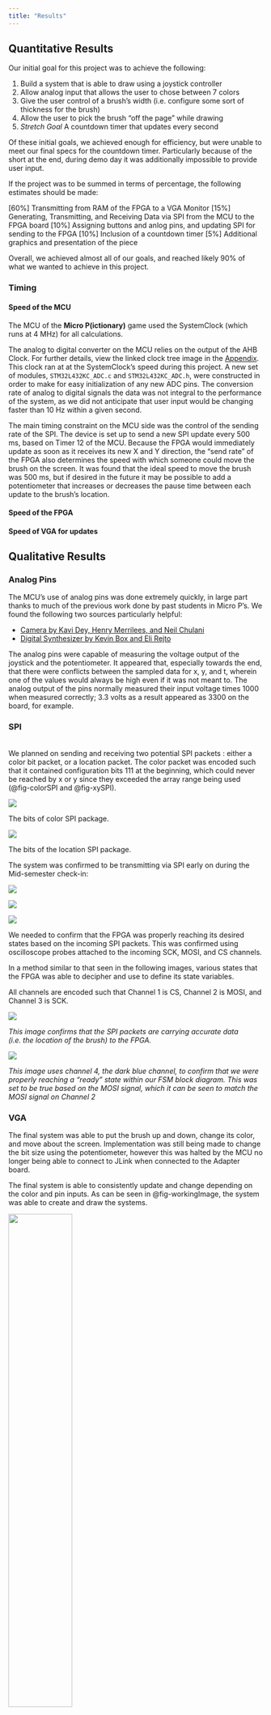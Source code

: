 ```yaml
---
title: "Results"
---
```


## Quantitative Results

Our initial goal for this project was to achieve the following:

1. Build a system that is able to draw using a joystick controller
2. Allow analog input that allows the user to chose between 7 colors
3. Give the user control of a brush's width (i.e. configure some sort of thickness for the brush)
4. Allow the user to pick the brush "off the page" while drawing
5. *Stretch Goal* A countdown timer that updates every second

Of these initial goals, we achieved enough for efficiency, but were unable to meet our final specs for the countdown timer. Particularly because of the short at the end, during demo day it was additionally impossible to provide user input.

If the project was to be summed in terms of percentage, the following estimates should be made:

[60%] Transmitting from RAM of the FPGA to a VGA Monitor
[15%] Generating, Transmitting, and Receiving Data via SPI from the MCU to the FPGA board
[10%] Assigning buttons and anlog pins, and updating SPI for sending to the FPGA
[10%]  Inclusion of a countdown timer
[5%]  Additional graphics and presentation of the piece

Overall, we achieved almost all of our goals, and reached likely 90% of what we wanted to achieve in this project.

### Timing

#### Speed of the MCU

The MCU of the **Micro P(ictionary)** game used the SystemClock (which runs at 4 MHz) for all calculations.

The analog to digital converter on the MCU relies on the output of the AHB Clock. For further details, view the linked clock tree image in the [Appendix](./appendices.qmd). This clock ran at at the SystemClock's speed during this project.
A new set of modules, `STM32L432KC_ADC.c` and `STM32L432KC_ADC.h`, were constructed in order to make for easy initialization of any new ADC pins. The conversion rate of analog to digital signals the data was not integral to the performance of the system, as we did not anticipate that user input would be changing faster than 10 Hz within a given second.

The main timing constraint on the MCU side was the control of the sending rate of the SPI. The device is set up to send a new SPI update every 500 ms, based on Timer 12 of the MCU. Because the FPGA would immediately update as soon as it receives its new X and Y direction, the "send rate" of the FPGA also determines the speed with which someone could move the brush on the screen. It was found that the ideal speed to move the brush was 500 ms, but if desired in the future it may be possible to add a potentiometer that increases or decreases the pause time between each update to the brush's location.

#### Speed of the FPGA

#### Speed of VGA for updates


## Qualitative Results

### Analog Pins

The MCU's use of analog pins was done extremely quickly, in large part thanks to much of the previous work done by past students in Micro P's. We found the following two sources particularly helpful:

* [Camera by Kavi Dey, Henry Merrilees, and Neil Chulani](https://kavidey.github.io/NeoObscura/)\
* [Digital Synthesizer by Kevin Box and Eli Rejto](https://github.com/ERejto/FPGA-Synth-project-portfolio/blob/main/src/MCU/STM32L432KC_ADC.c)

The analog pins were capable of measuring the voltage output of the joystick and the potentiometer. It appeared that, especially towards the end, that there were conflicts between the sampled data for x, y, and t, wherein one of the values would always be high even if it was not meant to.
The analog output of the pins normally measured their input voltage times 1000 when measured correctly; 3.3 volts as a result appeared as 3300 on the board, for example.

### SPI
\
We planned on sending and receiving two potential SPI packets : either a color bit packet, or a location packet. The color packet was encoded such that it contained configuration bits 111 at the beginning, which could never be reached by x or y since they exceeded the array range being used (@fig-colorSPI and @fig-xySPI).

:::{.grid}

:::{.g-col-6 #fig-colorSPI}
![](mcu_images/color_spi.png)

The bits of color SPI package.
:::

:::{.g-col-6 #fig-xySPI}
![](mcu_images/loc_spi.png)

The bits of the location SPI package.
:::

:::

The system was confirmed to be transmitting via SPI early on during the Mid-semester check-in:

:::{.grid}

:::{.g-col-4}

![](mcu_images/1_locs.png)

:::

:::{.g-col-4}

![](mcu_images/4_locs.png)

:::

:::{.g-col-4}
![](mcu_images/9_locs.png)
:::

:::

We needed to confirm that the FPGA was properly reaching its desired states based on the incoming SPI packets. This was confirmed using oscilloscope probes attached to the incoming SCK, MOSI, and CS channels.

In a method similar to that seen in the following images, various states that the FPGA was able to decipher and use to define its state variables.

All channels are encoded such that Channel 1 is CS, Channel 2 is MOSI, and Channel 3 is SCK.

:::{.grid}


:::{.g-col-6 #fig-VGAcheck}
![](images/DS1Z_QuickPrint4%20copy.png)

*This image confirms that the SPI packets are carrying accurate data (i.e. the location of the brush) to the FPGA.*
:::

:::{.g-col-6 #fig-VGAcheck2}
![](images/DS1Z_QuickPrint6%20copy.png)

*This image uses channel 4, the dark blue channel, to confirm that we were properly reaching a "ready" state within our FSM block diagram. This was set to be true based on the MOSI signal, which it can be seen to match the MOSI signal on Channel 2*
:::

:::

### VGA

The final system was able to put the brush up and down, change its color, and move about the screen. Implementation was still being made to change the bit size using the potentiometer, however this was halted by the MCU no longer being able to connect to JLink when connected to the Adapter board.

The final system is able to consistently update and change depending on the color and pin inputs. As can be seen in @fig-workingImage, the system was able to create and draw the systems.

:::{#fig-workingImage}
![](images/working_drawing.png){width="50%"}

An image depicting our system creating drawings on the screen via the MCU to FPGA communication.
:::

The following are multiple videos that were taken while troubleshooting and moving our systems into the real world.

First, we the system was able to print to the VGA system at a single pixel by directly setting the index of a given array. This system, as we later discovered using the Netlist feature in Lattice Radiant, did not use RAM. We started by setting all the values outside of our grid (128x128 pixels) pink.

:::{fig-video1}
{{< video https://www.youtube.com/watch?v=esy1g3UIZK4&feature=youtu.be height="200">}}

*Above is a video of our planned designated screen on the design with the outline of our block.*
:::

After this, we began trying to set the values according to what we had received via wx and wy. We confirmed the wx and wy were correct in simulation (@fig-workingSim) by confirming that when wx and wy were at a set value, for example 100 and 100, and set to `0'b001` (encoding for red), the RAM was recording that value. This was confirmed within the MemoryList feature of ModelSim.

:::
{{< video https://www.youtube.com/watch?v=2N7uzxsJKm8  height="200">}}

*Video displaying how we were able to finally get some things printing on the FPGA using setting parameters in Lattice Radiant.*
:::

However, while printing we ran into an issue; the RAM was not being correctly indexed by the system. It was only possible to alter pixels directly using an address in the matrix.

:::
{{< video https://www.youtube.com/watch?v=ZuUvgkFCoQ8&feature=youtu.be  height="200">}}

*A video of trying to read while setting bits according to whats stored in the wx and wy bits at a specific section; these bits should be the color that is stored for a specific location, but when they are sent into the array they don't update correctly, resulting in the oscillating pattern seen above.*
:::


This can be seen in the following video (@fig-video2), where we tried to set the data within the file to wx and wy while reading out the values. The User Guide specified that the RAM that we were attempting to use was "pseudo dual", but didn't specify what this meant.

As a result, we moved onto using SPRAM instead. SPRAM required that we doubled the clock speed, but at the same time permitted for better contorl of what we were sending and receiving to the screen. This is where we began to see results.

:::
{{< video https://www.youtube.com/shorts/lj3WRqj4F5A  height="200">}}
:::

The video above is a demonstration of color being transmitted correctly. With the confirmation of SPI working, we were able to confirm that we should be updating colors correctly, and with this video we confirmed with certainty that the SPI was able to receive. Our next steps involved filling the entire screen with this data rather than just the noise present in this video.

:::
{{< video https://www.youtube.com/watch?v=NjBG17eC-Dw&feature=youtu.be  height="300">}}
:::

The video above was confirmation that we could control every bit we wanted to using a write x and y of our choosing. From there, it was a very quick fix to begin moving the pixels about the board with details sent using the other package for xy bits.

## The Build

Our Final project was made using several bread boards, as well as several printed components that give it a finished look.

The joystick was soldered onto a small protoboard to prevent noise and avoid messy wiring.

All seven buttons were put onto a separate bread board to ensure proper circuitry, and were wired in long distance to prevent complex wiring.

The switch and the potentiometer were both free floating, but have been given housing that provides easy control for the user when the design is working.

## Final Updates

Zoe managed to break the Dev board while confused, meaning that MCU's can no longer connect to JLink on the current board.

This means that the system can not currently print designs, even though they were confirmed to have been working as expected in the past. Planned future updates include moving to a different Dev board just to see if that fixes the issue.